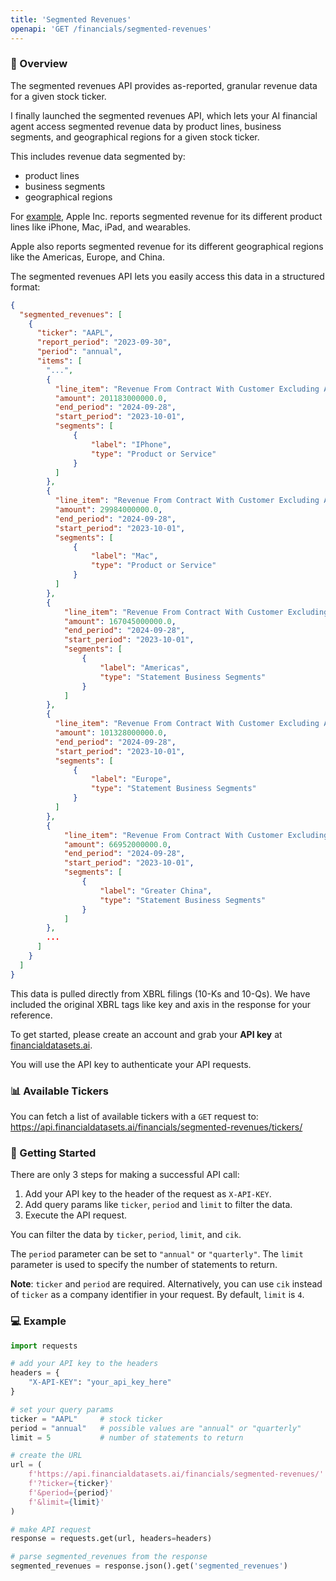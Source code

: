 ```yaml
---
title: 'Segmented Revenues'
openapi: 'GET /financials/segmented-revenues'
---
```


### 👋  Overview
The segmented revenues API provides as-reported, granular revenue data for a given stock ticker.

I finally launched the segmented revenues API, which lets your AI financial agent access segmented revenue data by product lines, business segments, and geographical regions for a given stock ticker.

This includes revenue data segmented by:
- product lines
- business segments
- geographical regions

For [example](https://api.financialdatasets.ai/financials/segmented-revenues/?ticker=AAPL&limit=1&period=annual), Apple Inc. reports segmented revenue for its different product lines like iPhone, Mac, iPad, and wearables.

Apple also reports segmented revenue for its different geographical regions like the Americas, Europe, and China.

The segmented revenues API lets you easily access this data in a structured format:
```json
{
  "segmented_revenues": [
    {
      "ticker": "AAPL",
      "report_period": "2023-09-30",
      "period": "annual",
      "items": [
        "...",
        {
          "line_item": "Revenue From Contract With Customer Excluding Assessed Tax",
          "amount": 201183000000.0,
          "end_period": "2024-09-28",
          "start_period": "2023-10-01",
          "segments": [
              {
                  "label": "IPhone",
                  "type": "Product or Service"
              }
          ]
        },
        {
          "line_item": "Revenue From Contract With Customer Excluding Assessed Tax",
          "amount": 29984000000.0,
          "end_period": "2024-09-28",
          "start_period": "2023-10-01",
          "segments": [
              {
                  "label": "Mac",
                  "type": "Product or Service"
              }
          ]
        },
        {
            "line_item": "Revenue From Contract With Customer Excluding Assessed Tax",
            "amount": 167045000000.0,
            "end_period": "2024-09-28",
            "start_period": "2023-10-01",
            "segments": [
                {
                    "label": "Americas",
                    "type": "Statement Business Segments"
                }
            ]
        },
        {
          "line_item": "Revenue From Contract With Customer Excluding Assessed Tax",
          "amount": 101328000000.0,
          "end_period": "2024-09-28",
          "start_period": "2023-10-01",
          "segments": [
              {
                  "label": "Europe",
                  "type": "Statement Business Segments"
              }
          ]
        },
        {
            "line_item": "Revenue From Contract With Customer Excluding Assessed Tax",
            "amount": 66952000000.0,
            "end_period": "2024-09-28",
            "start_period": "2023-10-01",
            "segments": [
                {
                    "label": "Greater China",
                    "type": "Statement Business Segments"
                }
            ]
        },
        ...
      ]
    }
  ]
}
```

This data is pulled directly from XBRL filings (10-Ks and 10-Qs).  We have included the original XBRL tags like key and axis in the response for your reference.

To get started, please create an account and grab your <b>API key</b> at [financialdatasets.ai](https://financialdatasets.ai).

You will use the API key to authenticate your API requests.

### 📊 Available Tickers
You can fetch a list of available tickers with a `GET` request to:
https://api.financialdatasets.ai/financials/segmented-revenues/tickers/

###  🚀  Getting Started
There are only 3 steps for making a successful API call:
1. Add your API key to the header of the request as `X-API-KEY`.
2. Add query params like `ticker`, `period` and `limit` to filter the data.
3. Execute the API request.

You can filter the data by `ticker`, `period`, `limit`, and `cik`.

The `period` parameter can be set to `"annual"` or `"quarterly"`. The `limit` parameter is used to specify the number of statements to return.

**Note**: `ticker` and `period` are required. Alternatively, you can use `cik` instead of `ticker` as a company identifier in your request.  By default, `limit` is `4`.

### 💻  Example
```python Segmented Revenues
import requests

# add your API key to the headers
headers = {
    "X-API-KEY": "your_api_key_here"
}

# set your query params
ticker = "AAPL"     # stock ticker
period = "annual"   # possible values are "annual" or "quarterly"
limit = 5           # number of statements to return

# create the URL
url = (
    f'https://api.financialdatasets.ai/financials/segmented-revenues/'
    f'?ticker={ticker}'
    f'&period={period}'
    f'&limit={limit}'
)

# make API request
response = requests.get(url, headers=headers)

# parse segmented_revenues from the response
segmented_revenues = response.json().get('segmented_revenues')
```
